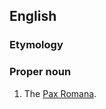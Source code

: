 ==English==

===Etymology===
{{etyl|la|en}}

===Proper noun===
{{en-proper noun|head=[[pax|Pax]] [[Augusta]]}}

# The [[Pax Romana]].